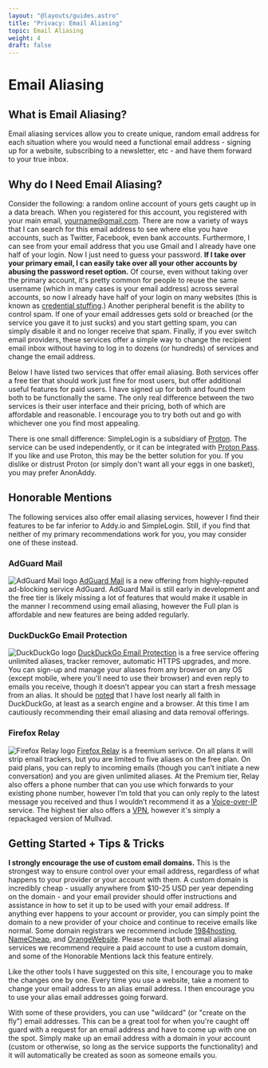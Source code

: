 ```yaml
---
layout: "@layouts/guides.astro"
title: "Privacy: Email Aliasing"
topic: Email Aliasing
weight: 4
draft: false
---
```



# Email Aliasing

## What is Email Aliasing?

Email aliasing services allow you to create unique, random email address for each situation where you would need a functional email address - signing up for a website, subscribing to a newsletter, etc - and have them forward to your true inbox.

## Why do I Need Email Aliasing?

Consider the following: a random online account of yours gets caught up in a data breach. When you registered for this account, you registered with your main email, yourname@gmail.com. There are now a variety of ways that I can search for this email address to see where else you have accounts, such as Twitter, Facebook, even bank accounts. Furthermore, I can see from your email address that you use Gmail and I already have one half of your login. Now I just need to guess your password. **If I take over your primary email, I can easily take over all your other accounts by abusing the password reset option.** Of course, even without taking over the primary account, it's pretty common for people to reuse the same username (which in many cases is your email address) across several accounts, so now I already have half of your login on many websites (this is known as [credential stuffing](https://owasp.org/www-community/attacks/Credential_stuffing).) Another peripheral benefit is the ability to control spam. If one of your email addresses gets sold or breached (or the service you gave it to just sucks) and you start getting spam, you can simply disable it and no longer receive that spam. Finally, if you ever switch email providers, these services offer a simple way to change the recipient email inbox without having to log in to dozens (or hundreds) of services and change the email address.

Below I have listed two services that offer email aliasing. Both services offer a free tier that should work just fine for most users, but offer additional useful features for paid users. I have signed up for both and found them both to be functionally the same. The only real difference between the two services is their user interface and their pricing, both of which are affordable and reasonable. I encourage you to try both out and go with whichever one you find most appealing.

There is one small difference: SimpleLogin is a subsidiary of [Proton](https://simplelogin.io/blog/simplelogin-join-proton/). The service can be used independently, or it can be integrated with [Proton Pass](/guides/most-important/passwords). If you like and use Proton, this may be the better solution for you. If you dislike or distrust Proton (or simply don't want all your eggs in one basket), you may prefer AnonAddy.

<Plans data={data} />

## Honorable Mentions

The following services also offer email aliasing services, however I find their features to be far inferior to Addy.io and SimpleLogin. Still, if you find that neither of my primary recommendations work for you, you may consider one of these instead.

### AdGuard Mail

<img
  src="/images/logos/adguardmail.png"
  alt="AdGuard Mail logo"
  class="float-left mx-6 w-24"
/> [AdGuard Mail](https://adguard-mail.com/) is a new offering from highly-reputed ad-blocking service AdGuard. AdGuard Mail is still early in development and the free tier is likely missing a lot of features that would make it usable in the manner I recommend using email aliasing, however the Full plan is affordable and new features are being added regularly.

### DuckDuckGo Email Protection

<img
  src="/images/logos/ddg.png"
  alt="DuckDuckGo logo"
  class="float-left mx-6 w-24"
/> [DuckDuckGo Email Protection](https://duckduckgo.com/email/) is a free service offering unlimited aliases, tracker remover, automatic HTTPS upgrades, and more. You can sign-up and manage your aliases from any browser on any OS (except mobile, where you'll need to use their browser) and even reply to emails you receive, though it doesn’t appear you can start a fresh message from an alias. It should be [noted](/guides/less-important/misc/#search-engines) that I have lost nearly all faith in DuckDuckGo, at least as a search engine and a browser. At this time I am cautiously recommending their email aliasing and data removal offerings.

### Firefox Relay

<img
  src="/images/logos/ffrelay.png"
  alt="Firefox Relay logo"
  class="float-left mx-6 w-24"
/> [Firefox Relay](https://relay.firefox.com/) is a freemium serivce. On all plans it will strip email trackers, but you are limited to five aliases on the free plan. On paid plans, you can reply to incoming emails (though you can’t initiate a new conversation) and you are given unlimited aliases. At the Premium tier, Relay also offers a phone number that can you use which forwards to your existing phone number, however I’m told that you can only reply to the latest message you received and thus I wouldn’t recommend it as a [Voice-over-IP](/guides/less-important/voip/) service. The highest tier also offers a [VPN](/guides/less-important/vpns), however it's simply a repackaged version of Mullvad.

## Getting Started + Tips & Tricks

**I strongly encourage the use of custom email domains.** This is the strongest way to ensure control over your email address, regardless of what happens to your provider or your account with them. A custom domain is incredibly cheap - usually anywhere from $10-25 USD per year depending on the domain - and your email provider should offer instructions and assistance in how to set it up to be used with your email address. If anything ever happens to your account or provider, you can simply point the domain to a new provider of your choice and continue to receive emails like normal. Some domain registrars we recommend include [1984hosting](https://www.1984hosting.com/), [NameCheap](https://www.namecheap.com/), and [OrangeWebsite](https://affiliate.orangewebsite.com/idevaffiliate.php?id=14853). Please note that both email aliasing services we recommend require a paid account to use a custom domain, and some of the Honorable Mentions lack this feature entirely.

Like the other tools I have suggested on this site, I encourage you to make the changes one by one. Every time you use a website, take a moment to change your email address to an alias email address. I then encourage you to use your alias email addresses going forward.

With some of these providers, you can use "wildcard" (or "create on the fly") email addresses. This can be a great tool for when you're caught off guard with a request for an email address and have to come up with one on the spot. Simply make up an email address with a domain in your account (custom or otherwise, so long as the service supports the functionality) and it will automatically be created as soon as someone emails you.
